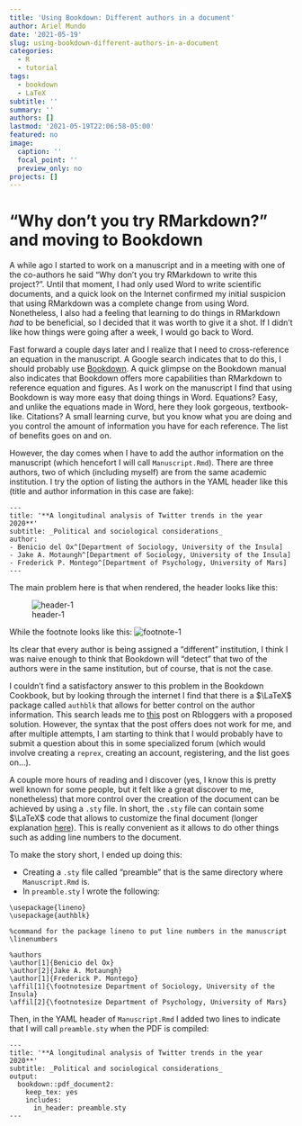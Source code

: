 ```yaml
---
title: 'Using Bookdown: Different authors in a document'
author: Ariel Mundo
date: '2021-05-19'
slug: using-bookdown-different-authors-in-a-document
categories:
  - R
  - tutorial
tags:
  - bookdown
  - LaTeX
subtitle: ''
summary: ''
authors: []
lastmod: '2021-05-19T22:06:58-05:00'
featured: no
image:
  caption: ''
  focal_point: ''
  preview_only: no
projects: []
---
```


# "Why don't you try RMarkdown?" and moving to Bookdown
A while ago I started to work on a manuscript and in a meeting with one of the co-authors he said "Why don't you try RMarkdown to write this project?". Until that moment, I had only used Word to write scientific documents, and a quick look on the Internet confirmed my initial suspicion that using RMarkdown was a complete change from using Word. Nonetheless, I also had a feeling that learning to do things in RMarkdown _had_ to be beneficial, so I decided that it was worth to give it a shot. If I didn't like how things were going after a week, I would go back to Word. 

Fast forward a couple days later and I realize that I need to cross-reference an equation in the manuscript. A Google search indicates that to do this, I should probably use [Bookdown](https://bookdown.org/yihui/rmarkdown/). A quick glimpse on the Bookdown manual also indicates that Bookdown offers more capabilities than RMarkdown to reference equation and figures. As I work on the manuscript I find that using Bookdown is way more easy that doing things in Word. Equations? Easy, and unlike the equations made in Word, here they look gorgeous, textbook-like. Citations? A small learning curve, but you know what you are doing and you control the amount of information you have for each reference. The list of benefits goes on and on.

However, the day comes when I have to add the author information on the manuscript (which hencefort I will call `Manuscript.Rmd`). There are three authors, two of which (including myself) are from the same academic institution. I try the option of listing the authors in the YAML header like this (title and author information in this case are fake):

```{}
---
title: '**A longitudinal analysis of Twitter trends in the year 2020**'
subtitle: _Political and sociological considerations_
author:
- Benicio del Ox^[Department of Sociology, University of the Insula]
- Jake A. Motaungh^[Department of Sociology, University of the Insula]
- Frederick P. Montego^[Department of Psychology, University of Mars]
---
```

The main problem here is that when rendered, the header looks like this:

![header-1](Header_1.JPG)

While the footnote looks like this:
![footnote-1](footnote_1.JPG)


Its clear that every author is being assigned a "different" institution, I think I was naive enough to think that Bookdown will "detect" that two of the authors were in the same institution, but of course, that is not the case. 

I couldn't find a satisfactory answer to this problem in the Bookdown Cookbook, but by looking through the internet I find that there is a $\LaTeX$ package called `authblk` that allows for better control on the author information. This search leads me to [this](https://www.r-bloggers.com/2020/12/author-with-affiliation-in-bookdown-html-and-pdf/) post on Rbloggers with a proposed solution. However, the syntax that the post offers does not work for me, and after multiple attempts, I am starting to think that I would probably have to submit a question about this in some specialized forum (which would involve creating a `reprex`, creating an account, registering, and the list goes on...).


A couple more hours of reading and I discover (yes, I know this is pretty well known for some people, but it felt like a great discover to me, nonetheless) that more control over the creation of the document can be achieved by using a `.sty` file. In short, the `.sty` file can contain some $\LaTeX$ code that allows to customize the final document (longer explanation [here](http://dw.tug.org/pracjourn/2005-3/asknelly/nelly-sty-&-cls.pdf)). This is really convenient as it allows to do other things such as adding line numbers to the document.

To make the story short, I ended up doing this:

- Creating a `.sty` file called "preamble" that is the same directory where `Manuscript.Rmd` 
is.
- In `preamble.sty` I wrote the following:

```{}
\usepackage{lineno}
\usepackage{authblk}

%command for the package lineno to put line numbers in the manuscript
\linenumbers

%authors
\author[1]{Benicio del Ox}
\author[2]{Jake A. Motaungh}
\author[1]{Frederick P. Montego}
\affil[1]{\footnotesize Department of Sociology, University of the Insula}
\affil[2]{\footnotesize Department of Psychology, University of Mars}

```

Then, in the YAML header of `Manuscript.Rmd` I added two lines to indicate that I will call `preamble.sty` when the PDF is compiled:

```{}
---
title: '**A longitudinal analysis of Twitter trends in the year 2020**'
subtitle: _Political and sociological considerations_
output:  
  bookdown::pdf_document2:
    keep_tex: yes
    includes:
      in_header: preamble.sty
---

```
